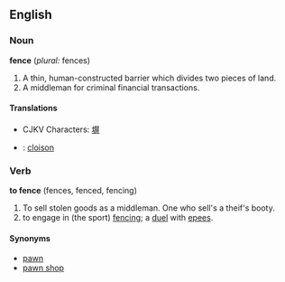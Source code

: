 ==English==
===Noun===
'''fence'''  (''plural:'' fences)

#A thin, human-constructed barrier which divides two pieces of land.
#A middleman for criminal financial transactions.

====Translations====
*CJKV Characters: [[塀]]
*{{fr}}: [[cloison]]

===Verb===
'''to fence'''  (fences, fenced, fencing)

#To sell stolen goods as a middleman.  One who sell's a theif's booty.
#to engage in (the sport) [[fencing]]; a [[duel]] with [[epee]]s.

====Synonyms====
*[[pawn]]
*[[pawn shop]]